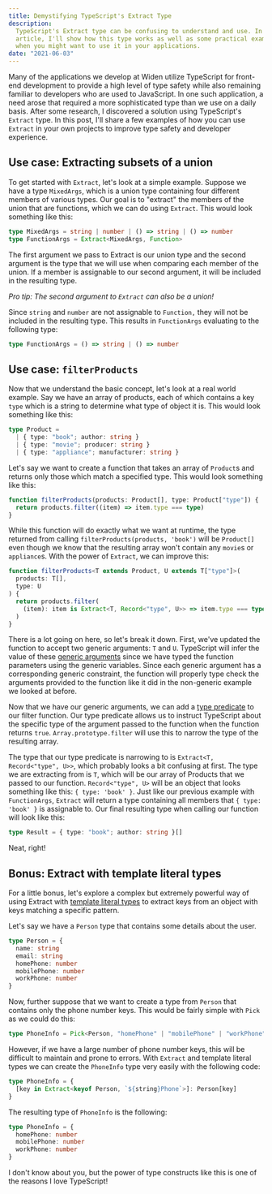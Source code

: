 ```yaml
---
title: Demystifying TypeScript's Extract Type
description:
  TypeScript's Extract type can be confusing to understand and use. In this
  article, I'll show how this type works as well as some practical examples of
  when you might want to use it in your applications.
date: "2021-06-03"
---
```


Many of the applications we develop at Widen utilize TypeScript for front-end
development to provide a high level of type safety while also remaining familiar
to developers who are used to JavaScript. In one such application, a need arose
that required a more sophisticated type than we use on a daily basis. After some
research, I discovered a solution using TypeScript's `Extract` type. In this
post, I'll share a few examples of how you can use `Extract` in your own
projects to improve type safety and developer experience.

## Use case: Extracting subsets of a union

To get started with `Extract`, let's look at a simple example. Suppose we have a
type `MixedArgs`, which is a union type containing four different members of
various types. Our goal is to "extract" the members of the union that are
functions, which we can do using `Extract`. This would look something like this:

```typescript
type MixedArgs = string | number | () => string | () => number
type FunctionArgs = Extract<MixedArgs, Function>
```

The first argument we pass to Extract is our union type and the second argument
is the type that we will use when comparing each member of the union. If a
member is assignable to our second argument, it will be included in the
resulting type.

_Pro tip: The second argument to `Extract` can also be a union!_

Since `string` and `number` are not assignable to `Function,` they will not be
included in the resulting type. This results in `FunctionArgs` evaluating to the
following type:

```typescript
type FunctionArgs = () => string | () => number
```

## Use case: `filterProducts`

Now that we understand the basic concept, let's look at a real world example.
Say we have an array of products, each of which contains a key `type` which is a
string to determine what type of object it is. This would look something like
this:

```typescript
type Product =
  | { type: "book"; author: string }
  | { type: "movie"; producer: string }
  | { type: "appliance"; manufacturer: string }
```

Let's say we want to create a function that takes an array of `Product`s and
returns only those which match a specified type. This would look something like
this:

```typescript
function filterProducts(products: Product[], type: Product["type"]) {
  return products.filter((item) => item.type === type)
}
```

While this function will do exactly what we want at runtime, the type returned
from calling `filterProducts(products, 'book')` will be `Product[]` even though
we know that the resulting array won't contain any `movie`s or `appliance`s.
With the power of `Extract`, we can improve this:

```typescript
function filterProducts<T extends Product, U extends T["type"]>(
  products: T[],
  type: U
) {
  return products.filter(
    (item): item is Extract<T, Record<"type", U>> => item.type === type
  )
}
```

There is a lot going on here, so let's break it down. First, we've updated the
function to accept two generic arguments: `T` and `U`. TypeScript will infer the
value of these
[generic arguments](https://www.typescriptlang.org/docs/handbook/2/generics.html#generic-constraints)
since we have typed the function parameters using the generic variables. Since
each generic argument has a corresponding generic constraint, the function will
properly type check the arguments provided to the function like it did in the
non-generic example we looked at before.

Now that we have our generic arguments, we can add a
[type predicate](https://www.typescriptlang.org/docs/handbook/2/narrowing.html#using-type-predicates)
to our filter function. Our type predicate allows us to instruct TypeScript
about the specific type of the argument passed to the function when the function
returns `true`. `Array.prototype.filter` will use this to narrow the type of the
resulting array.

The type that our type predicate is narrowing to is
`Extract<T, Record<"type", U>>`, which probably looks a bit confusing at first.
The type we are extracting from is `T`, which will be our array of Products that
we passed to our function. `Record<"type", U>` will be an object that looks
something like this: `{ type: 'book' }`. Just like our previous example with
`FunctionArgs`, `Extract` will return a type containing all members that
`{ type: 'book' }` is assignable to. Our final resulting type when calling our
function will look like this:

```typescript
type Result = { type: "book"; author: string }[]
```

Neat, right!

## Bonus: Extract with template literal types

For a little bonus, let's explore a complex but extremely powerful way of using
Extract with
[template literal types](https://www.typescriptlang.org/docs/handbook/2/template-literal-types.html)
to extract keys from an object with keys matching a specific pattern.

Let's say we have a `Person` type that contains some details about the user.

```typescript
type Person = {
  name: string
  email: string
  homePhone: number
  mobilePhone: number
  workPhone: number
}
```

Now, further suppose that we want to create a type from `Person` that contains
only the phone number keys. This would be fairly simple with `Pick` as we could
do this:

```typescript
type PhoneInfo = Pick<Person, "homePhone" | "mobilePhone" | "workPhone">
```

However, if we have a large number of phone number keys, this will be difficult
to maintain and prone to errors. With `Extract` and template literal types we
can create the `PhoneInfo` type very easily with the following code:

```typescript
type PhoneInfo = {
  [key in Extract<keyof Person, `${string}Phone`>]: Person[key]
}
```

The resulting type of `PhoneInfo` is the following:

```typescript
type PhoneInfo = {
  homePhone: number
  mobilePhone: number
  workPhone: number
}
```

I don't know about you, but the power of type constructs like this is one of the
reasons I love TypeScript!
